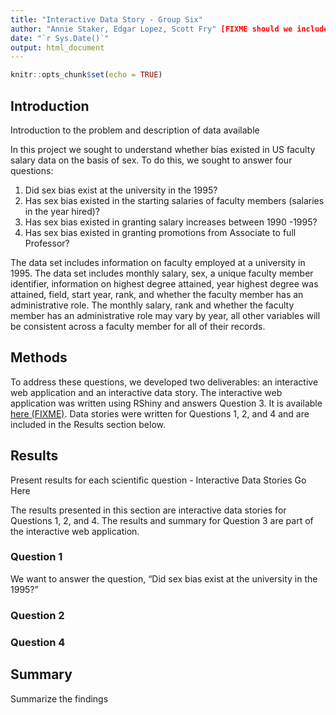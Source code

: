 ```yaml
---
title: "Interactive Data Story - Group Six"
author: "Annie Staker, Edgar Lopez, Scott Fry" [FIXME should we include Srimant and Cat here since we describe both the interaction data story and the Shiny app here?]
date: "`r Sys.Date()`"
output: html_document
---
```


```r
knitr::opts_chunk$set(echo = TRUE)
```

## Introduction

Introduction to the problem and description of data available

In this project we sought to understand whether bias existed in US faculty 
salary data on the basis of sex. To do this, we sought to answer four questions: 

1. Did sex bias exist at the university in the 1995?
2. Has sex bias existed in the starting salaries of faculty members (salaries in 
the year hired)?
3. Has sex bias existed in granting salary increases between 1990 -1995?
4. Has sex bias existed in granting promotions from Associate to full Professor?

The data set includes information on faculty employed at a university in 1995. 
The data set includes monthly salary, sex, a unique faculty member identifier, 
information on highest degree attained, year highest degree was attained, field, 
start year, rank, and whether the faculty member has an administrative role. The
monthly salary, rank and whether the faculty member has an administrative role may
vary by year, all other variables will be consistent across a faculty member for all
of their records.

## Methods

To address these questions, we developed two deliverables: an interactive web 
application and an interactive data story. The interactive web application was 
written using RShiny and answers Question 3. It is available 
[here (FIXME)](https://website-name.com). Data stories were written for 
Questions 1, 2, and 4 and are included in the Results section below.

## Results

Present results for each scientific question
- Interactive Data Stories Go Here

The results presented in this section are interactive data stories for Questions 
1, 2, and 4. The results and summary for Question 3 are part of the interactive 
web application.

### Question 1

We want to answer the question, "Did sex bias exist at the university in the 
1995?"

### Question 2

### Question 4

## Summary

Summarize the findings
